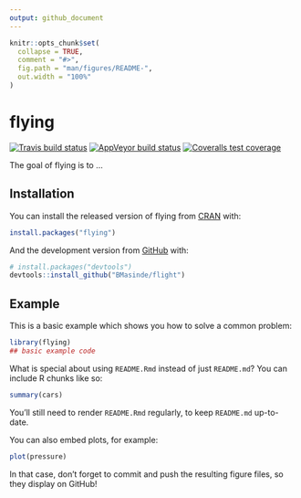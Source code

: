 ```yaml
---
output: github_document
---
```


<!-- README.md is generated from README.Rmd. Please edit that file -->

```r
knitr::opts_chunk$set(
  collapse = TRUE,
  comment = "#>",
  fig.path = "man/figures/README-",
  out.width = "100%"
)
```
# flying

<!-- badges: start -->
[![Travis build status](https://travis-ci.org/BMasinde/flight.svg?branch=master)](https://travis-ci.org/BMasinde/flight)
[![AppVeyor build status](https://ci.appveyor.com/api/projects/status/github/BMasinde/flight?branch=master&svg=true)](https://ci.appveyor.com/project/BMasinde/flight)
[![Coveralls test coverage](https://coveralls.io/repos/github/BMasinde/flight/badge.svg)](https://coveralls.io/r/BMasinde/flight?branch=master)
<!-- badges: end -->

The goal of flying is to ...

## Installation

You can install the released version of flying from [CRAN](https://CRAN.R-project.org) with:

``` r
install.packages("flying")
```

And the development version from [GitHub](https://github.com/) with:

``` r
# install.packages("devtools")
devtools::install_github("BMasinde/flight")
```
## Example

This is a basic example which shows you how to solve a common problem:

```r
library(flying)
## basic example code
```

What is special about using `README.Rmd` instead of just `README.md`? You can include R chunks like so:

```r
summary(cars)
```

You'll still need to render `README.Rmd` regularly, to keep `README.md` up-to-date.

You can also embed plots, for example:

```r
plot(pressure)
```

In that case, don't forget to commit and push the resulting figure files, so they display on GitHub!
